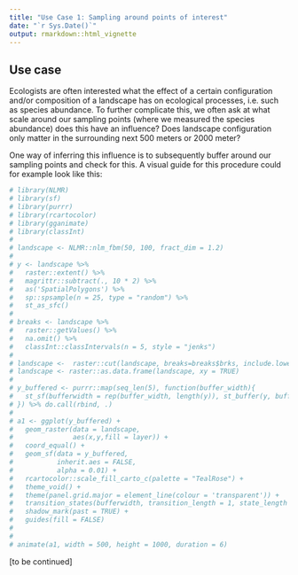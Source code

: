 ```yaml
---
title: "Use Case 1: Sampling around points of interest"
date: "`r Sys.Date()`"
output: rmarkdown::html_vignette
---
```


## Use case
Ecologists are often interested what the effect of a certain configuration and/or composition of a landscape has on ecological processes, i.e. such as species abundance. To further complicate this, we often ask at what scale around our sampling points (where we measured the species abundance) does this have an influence? Does landscape configuration only matter in the surrounding next 500 meters or 2000 meter? 

One way of inferring this influence is to subsequently buffer around our sampling points and check for this. A visual guide for this procedure could for example look like this:

```r
# library(NLMR)
# library(sf)
# library(purrr)
# library(rcartocolor)
# library(gganimate)
# library(classInt)
# 
# landscape <- NLMR::nlm_fbm(50, 100, fract_dim = 1.2) 
# 
# y <- landscape %>%
#   raster::extent() %>%
#   magrittr::subtract(., 10 * 2) %>%
#   as('SpatialPolygons') %>%
#   sp::spsample(n = 25, type = "random") %>% 
#   st_as_sfc()
# 
# breaks <- landscape %>%
#   raster::getValues() %>%
#   na.omit() %>%
#   classInt::classIntervals(n = 5, style = "jenks")
# 
# landscape <-  raster::cut(landscape, breaks=breaks$brks, include.lowest=T)
# landscape <- raster::as.data.frame(landscape, xy = TRUE)
# 
# y_buffered <- purrr::map(seq_len(5), function(buffer_width){
#   st_sf(bufferwidth = rep(buffer_width, length(y)), st_buffer(y, buffer_width))
# }) %>% do.call(rbind, .)
# 
# a1 <- ggplot(y_buffered) +
#   geom_raster(data = landscape, 
#               aes(x,y,fill = layer)) +
#   coord_equal() +
#   geom_sf(data = y_buffered,
#           inherit.aes = FALSE,
#           alpha = 0.01) +
#   rcartocolor::scale_fill_carto_c(palette = "TealRose") + 
#   theme_void() +
#   theme(panel.grid.major = element_line(colour = 'transparent')) +
#   transition_states(bufferwidth, transition_length = 1, state_length = 1) +
#   shadow_mark(past = TRUE) +
#   guides(fill = FALSE) 
#   
# 
# animate(a1, width = 500, height = 1000, duration = 6)
```

[to be continued]

